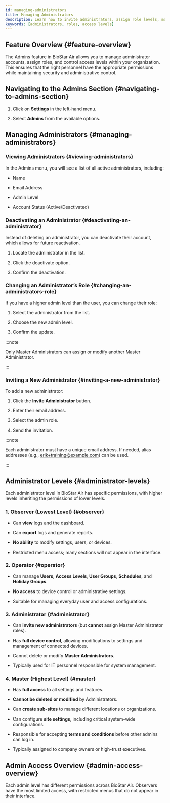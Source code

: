 ```yaml
---
id: managing-administrators
title: Managing Administrators
description: Learn how to invite administrators, assign role levels, manage permissions, and understand access controls for Observer, Operator, Administrator, and Master levels in BioStar Air.
keywords: [administrators, roles, access levels]
---
```


## Feature Overview {#feature-overview}

The Admins feature in BioStar Air allows you to manage administrator accounts, assign roles, and control access levels within your organization. This ensures that the right personnel have the appropriate permissions while maintaining security and administrative control.


## Navigating to the Admins Section {#navigating-to-admins-section}

1. Click on **Settings** in the left-hand menu.

1. Select **Admins** from the available options.

<YouTube videoId="pUyNLeTfGRI" />


## Managing Administrators {#managing-administrators}

### Viewing Administrators {#viewing-administrators}

In the Admins menu, you will see a list of all active administrators, including:

* Name

* Email Address

* Admin Level

* Account Status (Active/Deactivated)

### Deactivating an Administrator {#deactivating-an-administrator}

Instead of deleting an administrator, you can deactivate their account, which allows for future reactivation.

1. Locate the administrator in the list.

1. Click the deactivate option.

1. Confirm the deactivation.

### Changing an Administrator’s Role {#changing-an-administrators-role}

If you have a higher admin level than the user, you can change their role:

1. Select the administrator from the list.

1. Choose the new admin level.

1. Confirm the update.

:::note

Only Master Administrators can assign or modify another Master Administrator.

:::

### Inviting a New Administrator {#inviting-a-new-administrator}

To add a new administrator:

1. Click the **Invite Administrator** button.

1. Enter their email address.

1. Select the admin role.

1. Send the invitation.

:::note

Each administrator must have a unique email address. If needed, alias addresses (e.g., erik+training@example.com) can be used.

:::


## Administrator Levels {#administrator-levels}

Each administrator level in BioStar Air has specific permissions, with higher levels inheriting the permissions of lower levels.

### 1. Observer (Lowest Level) {#observer}

* Can **view** logs and the dashboard.

* Can **export** logs and generate reports.

* **No ability** to modify settings, users, or devices.

* Restricted menu access; many sections will not appear in the interface.

### 2. Operator {#operator}

* Can manage **Users**, **Access Levels**, **User Groups**, **Schedules**, and **Holiday Groups**.

* **No access** to device control or administrative settings.

* Suitable for managing everyday user and access configurations.

### 3. Administrator {#administrator}

* Can **invite new administrators** (but **cannot** assign Master Administrator roles).

* Has **full device control**, allowing modifications to settings and management of connected devices.

* Cannot delete or modify **Master Administrators**.

* Typically used for IT personnel responsible for system management.

### 4. Master (Highest Level) {#master}

* Has **full access** to all settings and features.

* **Cannot be deleted or modified** by Administrators.

* Can **create sub-sites** to manage different locations or organizations.

* Can configure **site settings**, including critical system-wide configurations.

* Responsible for accepting **terms and conditions** before other admins can log in.

* Typically assigned to company owners or high-trust executives.


## Admin Access Overview {#admin-access-overview}

Each admin level has different permissions across BioStar Air. Observers have the most limited access, with restricted menus that do not appear in their interface.
